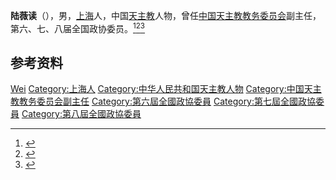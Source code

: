 '''陆薇读'''（{{bd|1913年||2010年|4月30日}}），男，[[上海|上海]]人，中国[[天主教|天主教]]人物，曾任[[中国天主教教务委员会|中国天主教教务委员会]]副主任，第六、七、八届全国政协委员。<ref>{{Cite book|title=历届全国政协委员人名辞典|author=|publisher=中国国际广播出版社|year=1996|isbn=9787507813746|location=北京|pages=286}}</ref><ref>{{Cite book|title=中华人民共和国职官志|author=何虎生, 李耀东, 向常福主编|publisher=中国社会出版社|year=2003|isbn=9787800883934|location=北京|pages=}}</ref><ref>{{Cite book|title=中国近现代人物别名词典|author=徐为民编|publisher=沈阳出版社|year=1993|isbn=|location=沈阳|pages=}}</ref>

== 参考资料 ==
{{reflist}}

{{中国人物小作品}}

{{Authority control}}
{{DEFAULTSORT:Lu陆}}
[[Category:陆姓|Wei]]
[[Category:上海人|Category:上海人]]
[[Category:中华人民共和国天主教人物|Category:中华人民共和国天主教人物]]
[[Category:中国天主教教务委员会副主任|Category:中国天主教教务委员会副主任]]
[[Category:第六屆全國政協委員|Category:第六屆全國政協委員]]
[[Category:第七屆全國政協委員|Category:第七屆全國政協委員]]
[[Category:第八屆全國政協委員|Category:第八屆全國政協委員]]